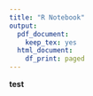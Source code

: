 ```yaml
---
title: "R Notebook"
output:
  pdf_document:
    keep_tex: yes
  html_document:
    df_print: paged
---
```




__test__
